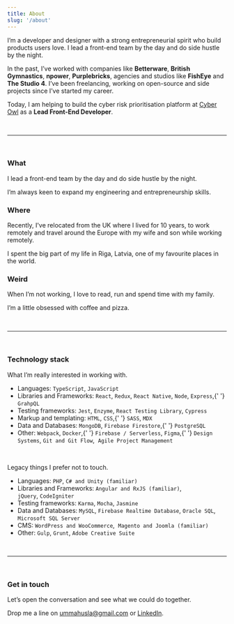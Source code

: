 ---
title: About
slug: '/about'
---

I’m a developer and designer with a strong entrepreneurial spirit who build products users love. I lead a front-end team by the day and do side hustle by the night.

In the past, I’ve worked with companies like <strong>Betterware</strong>, <strong>British Gymnastics</strong>, <strong>npower</strong>, <strong>Purplebricks</strong>, agencies and studios like <strong>FishEye</strong> and <strong>The Studio 4</strong>. I’ve been freelancing, working on open-source and side projects since I’ve started my career.

Today, I am helping to build the cyber risk prioritisation platform at <a href="https://www.cyberowl.io/">Cyber Owl</a> as a <strong>Lead Front-End Developer</strong>.

<br />

---

<br />

### What

I lead a front-end team by the day and do side hustle by the night.

I’m always keen to expand my engineering and entrepreneurship skills.

### Where

Recently, I've relocated from the UK where I lived for 10 years, to work remotely and travel around the Europe with my wife and son while working remotely.

I spent the big part of my life in Riga, Latvia, one of my favourite places in the world.

### Weird

When I’m not working, I love to read, run and spend time with my family.

I’m a little obsessed with coffee and pizza.

<br />

---

<br />

### Technology stack

What I’m really interested in working with.

<ul>
  <li>
    Languages: <code>TypeScript</code>, <code>JavaScript</code>
  </li>
  <li>
    Libraries and Frameworks: <code>React</code>, <code>Redux</code>,
    <code>React Native</code>, <code>Node</code>, <code>Express</code>,{' '}
    <code>GrahpQL</code>
  </li>
  <li>
    Testing frameworks: <code>Jest</code>, <code>Enzyme</code>,
    <code>React Testing Library</code>, <code>Cypress</code>
  </li>
  <li>
    Markup and templating: <code>HTML</code>, <code>CSS</code>,{' '}
    <code>SASS</code>, <code>MDX</code>
  </li>
  <li>
    Data and Databases: <code>MongoDB</code>, <code>Firebase Firestore</code>,{' '}
    <code>PostgreSQL</code> 
  </li>
  <li>
    Other: <code>Webpack</code>, <code>Docker</code>,{' '}
    <code>Firebase / Serverless</code>, <code>Figma</code>,{' '}
    <code>Design Systems</code>, <code>Git and Git Flow</code>, 
    <code>Agile Project Management</code>
  </li>
</ul>

<br />

Legacy things I prefer not to touch.

<ul>
  <li>
    Languages: <code>PHP</code>, <code>C# and Unity (familiar)</code>
  </li>
  <li>
    Libraries and Frameworks: <code>Angular and RxJS (familiar)</code>, 
    <code>jQuery</code>, <code>CodeIgniter</code>
  </li>
  <li>
    Testing frameworks: <code>Karma</code>, <code>Mocha</code>,
    <code>Jasmine</code> 
  </li>
  <li>
    Data and Databases: <code>MySQL</code>,
    <code>Firebase Realtime Database</code>, <code>Oracle SQL</code>, 
    <code>Microsoft SQL Server</code> 
  </li>
  <li>
    CMS: <code>WordPress and WooCommerce</code>, 
    <code>Magento and Joomla (familiar)</code>
  </li>
  <li>
    Other: <code>Gulp</code>, <code>Grunt</code>,
    <code>Adobe Creative Suite</code>
  </li>
</ul>

<br />

---

<br />

### Get in touch

Let’s open the conversation and see what we could do together.

Drop me a line on <a href="mailto:ummahusla@gmail.com" rel="noopener noreferrer" target="_blank">ummahusla@gmail.com</a> or <a href="https://www.linkedin.com/in/edvinsantonovs/" target="_blank">LinkedIn</a>.
